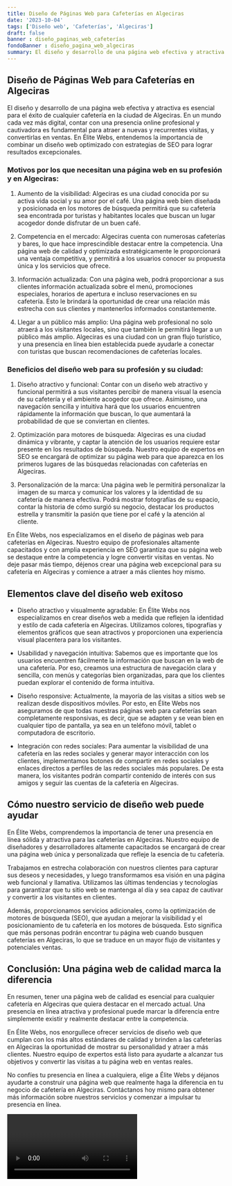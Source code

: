 ```yaml
---
title: Diseño de Páginas Web para Cafeterías en Algeciras
date: '2023-10-04'
tags: ['Diseño web', 'Cafeterías', 'Algeciras']
draft: false
banner : diseño_paginas_web_cafeterías
fondoBanner : diseño_pagina_web_algeciras
summary: El diseño y desarrollo de una página web efectiva y atractiva es esencial para el éxito de cualquier cafetería en la ciudad de Algeciras. En un mundo cada vez más digital, contar con una presencia online profesional y cautivadora es fundamental para atraer a nuevas y recurrentes visitas, y convertirlas en ventas. En Élite Webs, entendemos la importancia de combinar un diseño web optimizado con estrategias de SEO para lograr resultados excepcionales.
---
```


## Diseño de Páginas Web para Cafeterías en Algeciras

El diseño y desarrollo de una página web efectiva y atractiva es esencial para el éxito de cualquier cafetería en la ciudad de Algeciras. En un mundo cada vez más digital, contar con una presencia online profesional y cautivadora es fundamental para atraer a nuevas y recurrentes visitas, y convertirlas en ventas. En Élite Webs, entendemos la importancia de combinar un diseño web optimizado con estrategias de SEO para lograr resultados excepcionales.

### Motivos por los que necesitan una página web en su profesión y en Algeciras:

1. Aumento de la visibilidad: Algeciras es una ciudad conocida por su activa vida social y su amor por el café. Una página web bien diseñada y posicionada en los motores de búsqueda permitirá que su cafetería sea encontrada por turistas y habitantes locales que buscan un lugar acogedor donde disfrutar de un buen café.

2. Competencia en el mercado: Algeciras cuenta con numerosas cafeterías y bares, lo que hace imprescindible destacar entre la competencia. Una página web de calidad y optimizada estratégicamente le proporcionará una ventaja competitiva, y permitirá a los usuarios conocer su propuesta única y los servicios que ofrece.

3. Información actualizada: Con una página web, podrá proporcionar a sus clientes información actualizada sobre el menú, promociones especiales, horarios de apertura e incluso reservaciones en su cafetería. Esto le brindará la oportunidad de crear una relación más estrecha con sus clientes y mantenerlos informados constantemente.

4. Llegar a un público más amplio: Una página web profesional no solo atraerá a los visitantes locales, sino que también le permitirá llegar a un público más amplio. Algeciras es una ciudad con un gran flujo turístico, y una presencia en línea bien establecida puede ayudarle a conectar con turistas que buscan recomendaciones de cafeterías locales.

### Beneficios del diseño web para su profesión y su ciudad:

1. Diseño atractivo y funcional: Contar con un diseño web atractivo y funcional permitirá a sus visitantes percibir de manera visual la esencia de su cafetería y el ambiente acogedor que ofrece. Asimismo, una navegación sencilla y intuitiva hará que los usuarios encuentren rápidamente la información que buscan, lo que aumentará la probabilidad de que se conviertan en clientes.

2. Optimización para motores de búsqueda: Algeciras es una ciudad dinámica y vibrante, y captar la atención de los usuarios requiere estar presente en los resultados de búsqueda. Nuestro equipo de expertos en SEO se encargará de optimizar su página web para que aparezca en los primeros lugares de las búsquedas relacionadas con cafeterías en Algeciras.

3. Personalización de la marca: Una página web le permitirá personalizar la imagen de su marca y comunicar los valores y la identidad de su cafetería de manera efectiva. Podrá mostrar fotografías de su espacio, contar la historia de cómo surgió su negocio, destacar los productos estrella y transmitir la pasión que tiene por el café y la atención al cliente.

En Élite Webs, nos especializamos en el diseño de páginas web para cafeterías en Algeciras. Nuestro equipo de profesionales altamente capacitados y con amplia experiencia en SEO garantiza que su página web se destaque entre la competencia y logre convertir visitas en ventas. No deje pasar más tiempo, déjenos crear una página web excepcional para su cafetería en Algeciras y comience a atraer a más clientes hoy mismo.

<GifSeo />

<Cta />

## Elementos clave del diseño web exitoso

- Diseño atractivo y visualmente agradable: En Élite Webs nos especializamos en crear diseños web a medida que reflejen la identidad y estilo de cada cafetería en Algeciras. Utilizamos colores, tipografías y elementos gráficos que sean atractivos y proporcionen una experiencia visual placentera para los visitantes.

- Usabilidad y navegación intuitiva: Sabemos que es importante que los usuarios encuentren fácilmente la información que buscan en la web de una cafetería. Por eso, creamos una estructura de navegación clara y sencilla, con menús y categorías bien organizadas, para que los clientes puedan explorar el contenido de forma intuitiva.

- Diseño responsive: Actualmente, la mayoría de las visitas a sitios web se realizan desde dispositivos móviles. Por esto, en Élite Webs nos aseguramos de que todas nuestras páginas web para cafeterías sean completamente responsivas, es decir, que se adapten y se vean bien en cualquier tipo de pantalla, ya sea en un teléfono móvil, tablet o computadora de escritorio.

- Integración con redes sociales: Para aumentar la visibilidad de una cafetería en las redes sociales y generar mayor interacción con los clientes, implementamos botones de compartir en redes sociales y enlaces directos a perfiles de las redes sociales más populares. De esta manera, los visitantes podrán compartir contenido de interés con sus amigos y seguir las cuentas de la cafetería en Algeciras.

## Cómo nuestro servicio de diseño web puede ayudar

En Élite Webs, comprendemos la importancia de tener una presencia en línea sólida y atractiva para las cafeterías en Algeciras. Nuestro equipo de diseñadores y desarrolladores altamente capacitados se encargará de crear una página web única y personalizada que refleje la esencia de tu cafetería.

Trabajamos en estrecha colaboración con nuestros clientes para capturar sus deseos y necesidades, y luego transformamos esa visión en una página web funcional y llamativa. Utilizamos las últimas tendencias y tecnologías para garantizar que tu sitio web se mantenga al día y sea capaz de cautivar y convertir a los visitantes en clientes.

Además, proporcionamos servicios adicionales, como la optimización de motores de búsqueda (SEO), que ayudan a mejorar la visibilidad y el posicionamiento de tu cafetería en los motores de búsqueda. Esto significa que más personas podrán encontrar tu página web cuando busquen cafeterías en Algeciras, lo que se traduce en un mayor flujo de visitantes y potenciales ventas.

## Conclusión: Una página web de calidad marca la diferencia

En resumen, tener una página web de calidad es esencial para cualquier cafetería en Algeciras que quiera destacar en el mercado actual. Una presencia en línea atractiva y profesional puede marcar la diferencia entre simplemente existir y realmente destacar entre la competencia.

En Élite Webs, nos enorgullece ofrecer servicios de diseño web que cumplan con los más altos estándares de calidad y brinden a las cafeterías en Algeciras la oportunidad de mostrar su personalidad y atraer a más clientes. Nuestro equipo de expertos está listo para ayudarte a alcanzar tus objetivos y convertir las visitas a tu página web en ventas reales.

No confíes tu presencia en línea a cualquiera, elige a Élite Webs y déjanos ayudarte a construir una página web que realmente haga la diferencia en tu negocio de cafetería en Algeciras. Contáctanos hoy mismo para obtener más información sobre nuestros servicios y comenzar a impulsar tu presencia en línea.

<Video />

<CtaBot job='Cafeterías' city='Algeciras'/>

<Gmaps query='Algeciras+españa+maps' />